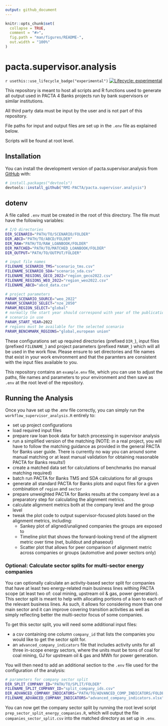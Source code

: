 ```yaml
---
output: github_document
---
```


<!-- README.md is generated from README.Rmd. Please edit that file -->

```r
knitr::opts_chunk$set(
  collapse = TRUE,
  comment = "#>",
  fig.path = "man/figures/README-",
  out.width = "100%"
)
```

# pacta.supervisor.analysis

<!-- badges: start -->
`r usethis::use_lifecycle_badge("experimental")`
[![Lifecycle: experimental](https://img.shields.io/badge/lifecycle-experimental-orange.svg)](https://lifecycle.r-lib.org/articles/stages.html#experimental)
<!-- badges: end -->

This repository is meant to host all scripts and R functions used to generate
all output used in PACTA 4 Banks projects run by bank supervisors or similar
institutions.

All third party data must be input by the user and is not part of this repository.

File paths for input and output files are set up in the `.env` file as explained below.

Scripts will be found at root level.


## Installation

You can install the development version of pacta.supervisor.analysis from [GitHub](https://github.com/) with:

``` r
# install.packages("devtools")
devtools::install_github("RMI-PACTA/pacta.supervisor.analysis")
```

## dotenv

A file called `.env` must be created in the root of this directory.
The file must have the following variables:

``` bash
# I/O directories
DIR_SCENARIO="PATH/TO/SCENARIO/FOLDER"
DIR_ABCD="PATH/TO/ABCD/FOLDER"
DIR_RAW="PATH/TO/RAW_LOANBOOK/FOLDER"
DIR_MATCHED="PATH/TO/MATCHED_LOANBOOK/FOLDER"
DIR_OUTPUT="PATH/TO/OUTPUT/FOLDER"

# input file names
FILENAME_SCENARIO_TMS="scenario_tms.csv"
FILENAME_SCENARIO_SDA="scenario_sda.csv"
FILENAME_REGIONS_GECO_2022="region_geco2022.csv"
FILENAME_REGIONS_WEO_2022="region_weo2022.csv"
FILENAME_ABCD="abcd_data.csv"

# project parameters
PARAM_SCENARIO_SOURCE="weo_2022"
PARAM_SCENARIO_SELECT="nze_2050"
PARAM_REGION_SELECT="global"
# normally the start year should correspond with year of the publication of the
# scenario in use
PARAM_START_YEAR=2022
# regions must be available for the selected scenario
PARAM_BENCHMARK_REGIONS="global,european union"

```

These configurations set up required directories (prefixed `DIR_`), input files
(prefixed `FILENAME_`) and project parameters (prefixed `PARAM_`) which will all
be used in the work flow. Please ensure to set directories and file names that
exist in your work environment and that the paramters are consistent with the
input files available to you.

This repository contains an `example.env` file, which you can use to adjust the
paths, file names and parameters to your environment and then save as `.env` at
the root level of the repository.

## Running the Analysis

Once you have set up the .env file correctly, you can simply run the
`workflow_supervisor_analysis.R` entirely to:

- set up project configurations
- load required input files
- prepare raw loan book data for batch processing in supervisor analysis
- run a simplified version of the matching (NOTE: in a real project, you will
have to follow the matching guidance as provided in the general PACTA for Banks
user guide. There is currently no way you can around some manual matching or at
least manual validation for obtaining reasonable PACTA for Banks results!)
- create a matched data set for calculations of benchmarks (no manual matching
required)
- batch run PACTA for Banks TMS and SDA calculations for all groups
- generate all standard PACTA for Banks plots and ouput files for a given
combination of `region` and `sector`
- prepare unweighted PACTA for Banks results at the company level as a
preparatory step for calculating the alignment metrics.
- calculate alignment metrics both at the company level and the group level
- tweak the plot code to output supervisor-focused plots based on the alignment
metrics, including:
  - Sankey plot of aligned/unaligned companies the groups are exposed to
  - Timeline plot that shows the forward-looking trend of the aligment metric
  over time (net, buildout and phaseout)
  - Scatter plot that allows for peer comparison of alignment metric across
  companies or groups (automotive and power sectors only)

### Optional: Calculate sector splits for multi-sector energy companies

You can optionally calculate an activity-based sector split for companies that
have at least two energy-related main business lines withing PACTA scope (at
least two of: coal mining, upstream oil & gas, power generation). This sector
split is meant to help with allocating portions of a loan to each of the
relevant business lines. As such, it allows for considering more than one main
sector and it can improve covering transition activities as well as simply
reflecting better the multi-sector focus of some companies.

To get this sector split, you will need some additional input files:

- a csv containing one column `company_id` that lists the companies you would
like to get the sector split for.
- an `advanced_company_indicators` file that includes activity units for all
three in-scope energy sectors, where the units must be tons of coal for coal
mining, GJ for upstream oil & gas and MWh for power generation.

You will then need to add an additional section to the `.env` file used for the
configuration of the analysis:

``` bash
# parameters for company sector split
DIR_SPLIT_COMPANY_ID="PATH/TO/SPLIT/FOLDER"
FILENAME_SPLIT_COMPANY_ID="split_company_ids.csv"
DIR_ADVANCED_COMPANY_INDICATORS="PATH/TO/ADVANCED_COMP_INDICATORS/FOLDER"
FILENAME_ADVANCED_COMPANY_INDICATORS="advanced_company_indicators.xlsx"

```

You can now get the company sector split by running the root level script
`prep_sector_split_energy_companies.R`, which will output the file
`companies_sector_split.csv` into the matched directory as set up in `.env`.
